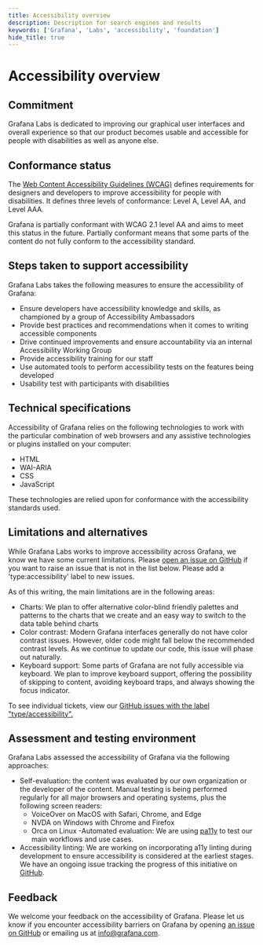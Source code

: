 ```yaml
---
title: Accessibility overview
description: Description for search engines and results
keywords: ['Grafana', 'Labs', 'accessibility', 'foundation']
hide_title: true
---
```



# Accessibility overview <Badge text='ready' color='green'></Badge>

## Commitment

Grafana Labs is dedicated to improving our graphical user interfaces and overall experience so that our product becomes usable and accessible for people with disabilities as well as anyone else.

## Conformance status

The [Web Content Accessibility Guidelines (WCAG)](https://www.w3.org/WAI/standards-guidelines/wcag/) defines requirements for designers and developers to improve accessibility for people with disabilities. It defines three levels of conformance: Level A, Level AA, and Level AAA.

Grafana is partially conformant with WCAG 2.1 level AA and aims to meet this status in the future. Partially conformant means that some parts of the content do not fully conform to the accessibility standard.

## Steps taken to support accessibility

Grafana Labs takes the following measures to ensure the accessibility of Grafana:

- Ensure developers have accessibility knowledge and skills, as championed by a group of Accessibility Ambassadors
- Provide best practices and recommendations when it comes to writing accessible components
- Drive continued improvements and ensure accountability via an internal Accessibility Working Group
- Provide accessibility training for our staff
- Use automated tools to perform accessibility tests on the features being developed
- Usability test with participants with disabilities

## Technical specifications

Accessibility of Grafana relies on the following technologies to work with the particular combination of web browsers and any assistive technologies or plugins installed on your computer:

- HTML
- WAI-ARIA
- CSS
- JavaScript

These technologies are relied upon for conformance with the accessibility standards used.

## Limitations and alternatives

While Grafana Labs works to improve accessibility across Grafana, we know we have some current limitations. Please [open an issue on GitHub](https://github.com/grafana/grafana/issues?q=is%3Aopen+is%3Aissue+label%3Atype%2Faccessibility) if you want to raise an issue that is not in the list below. Please add a 'type:accessibility' label to new issues.

As of this writing, the main limitations are in the following areas:

- Charts: We plan to offer alternative color-blind friendly palettes and patterns to the charts that we create and an easy way to switch to the data table behind charts
- Color contrast: Modern Grafana interfaces generally do not have color contrast issues. However, older code might fall below the recommended contrast levels. As we continue to update our code, this issue will phase out naturally.
- Keyboard support: Some parts of Grafana are not fully accessible via keyboard. We plan to improve keyboard support, offering the possibility of skipping to content, avoiding keyboard traps, and always showing the focus indicator.

To see individual tickets, view our [GitHub issues with the label "type/accessibility".](https://github.com/grafana/grafana/issues?q=is%3Aissue+is%3Aopen+label%3Atype%2Faccessibility)

## Assessment and testing environment

Grafana Labs assessed the accessibility of Grafana via the following approaches:

- Self-evaluation: the content was evaluated by our own organization or the developer of the content. Manual testing is being performed regularly for all major browsers and operating systems, plus the following screen readers:
  - VoiceOver on MacOS with Safari, Chrome, and Edge
  - NVDA on Windows with Chrome and Firefox
  - Orca on Linux
    -Automated evaluation: We are using [pa11y](https://pa11y.org/) to test our main workflows and use cases.
- Accessibility linting: We are working on incorporating a11y linting during development to ensure accessibility is considered at the earliest stages. We have an ongoing issue tracking the progress of this initiative on [GitHub](https://github.com/grafana/grafana/issues/37782).

## Feedback

We welcome your feedback on the accessibility of Grafana. Please let us know if you encounter accessibility barriers on Grafana by opening [an issue on GitHub](https://github.com/grafana/grafana/issues/new?assignees=&labels=type%3A+accessibility&template=2-accessibility.md) or emailing us at [info@grafana.com](mailto:info@grafana.com).
